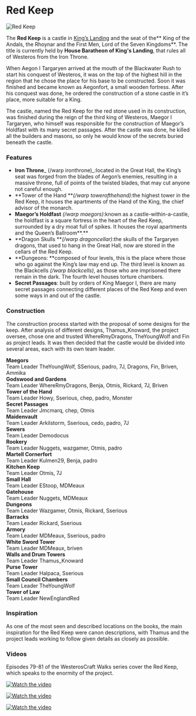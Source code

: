 

# Red Keep

<Image
  src="https://cdn.sanity.io/images/1as7cn02/production/4d6adb7a01673e7d874770b22efbbce9a4be8ca9-2731x1536.jpg?w=976&h=350&fit=crop&crop=center&auto=format"
  alt="Red Keep"
  width={976}
  height={350}
/>

<ProjectDetails
  floatRight
  region="Crownlands"
  house="House Baratheon of King's Landing"
  type="Castle"
  status="Completed"
  warp="/warp redkeep"
  projectLead="WhereRmyDragons, TheYoungWolf, Fin"
  dateStarted="January 8, 2017"
  dateCompleted="January 8, 2017"
/>

The **Red Keep** is a castle in [King’s Landing](https://westeroscraft.com/wiki/crownlands/kings-landing) and the seat of the** King of the Andals, the Rhoynar and the First Men, Lord of the Seven Kingdoms**. The title is currently held by **House Baratheon of King's Landing**, that rules all of Westeros from the Iron Throne.

When Aegon I Targaryen arrived at the mouth of the Blackwater Rush to start his conquest of Westeros, it was on the top of the highest hill in the region that he chose the place for his base to be constructed. Soon it was finished and became known as Aegonfort, a small wooden fortress. After his conquest was done, he ordered the construction of a stone castle in it’s place, more suitable for a King.

The castle, named the Red Keep for the red stone used in its construction, was finished during the reign of the third king of Westeros, Maegor I Targaryen, who himself was responsible for the construction of Maegor’s Holdfast with its many secret passages. After the castle was done, he killed all the builders and masons, so only he would know of the secrets buried beneath the castle.

### Features

- **Iron Throne**_ (/warp ironthrone)_:located in the Great Hall, the King’s seat was forged from the blades of Aegon’s enemies, resulting in a massive throne, full of points of the twisted blades, that may cut anyone not careful enough.
- **Tower of the Hand **_(/warp towerofthehand)_:the highest tower in the Red Keep, it houses the apartments of the Hand of the King, the chief advisor of the monarch.
- **Maegor’s Holdfast** _(/warp maegors)_:known as a castle-within-a-castle, the holdfast is a square fortress in the heart of the Red Keep, surrounded by a dry moat full of spikes. It houses the royal apartments and the Queen’s Ballroom**.**
- **Dragon Skulls **_(/warp dragoncellar)_:the skulls of the Targaryen dragons, that used to hang in the Great Hall, now are stored in the cellars of the Red Keep.
- **Dungeons: **composed of four levels, this is the place where those who go against the King’s law may end up. The third level is known as the Blackcells _(/warp blackcells)_, as those who are imprisoned there remain in the dark. The fourth level houses torture chambers.
- **Secret Passages**: built by orders of King Maegor I, there are many secret passages connecting different places of the Red Keep and even some ways in and out of the castle.

### Construction

The construction process started with the proposal of some designs for the keep. After analysis of different designs, Thamus_Knoward, the project oversee, chose one and trusted WhereRmyDragons, TheYoungWolf and Fin as project leads. It was then decided that the castle would be divided into several areas, each with its own team leader.

**Maegors**  
Team Leader TheYoungWolf, SSerious, padro, 7J, Dragons, Fin, Briven, Ammika  
**Godswood and Gardens**  
Team Leader WhereRmyDragons, Benja, Otmis, Rickard, 7J, Briven  
**Tower of the Hand**  
Team Leader Howy, Sserious, chep, padro, Monster  
**Secret Passages**  
Team Leader Jmcmarq, chep, Otmis  
**Maidenvault**  
Team Leader Arkilstorm, Sserious, cedo, padro, 7J  
**Sewers**  
Team Leader Demodocus  
**Rookery**  
Team Leader Nuggets, wazgamer, Otmis, padro  
**Martell Cornerfort**  
Team Leader Kulmen29, Benja, padro  
**Kitchen Keep**  
Team Leader Otmis, 7J  
**Small Hall**  
Team Leader EStoop, MDMeaux  
**Gatehouse**  
Team Leader Nuggets, MDMeaux  
**Dungeons**  
Team Leader Wazgamer, Otmis, Rickard, Sserious  
**Barracks**  
Team Leader Rickard, Sserious  
**Armory**  
Team Leader MDMeaux, Sserious, padro  
**White Sword Tower**  
Team Leader MDMeaux, briven  
**Walls and Drum Towers**  
Team Leader Thamus_Knoward  
**Purse Tower**  
Team Leader Halpaca, Sserious  
**Small Council Chambers**  
Team Leader TheYoungWolf  
**Tower of Law**  
Team Leader NewEnglandRed

### Inspiration

As one of the most seen and described locations on the books, the main inspiration for the Red Keep were canon descriptions, with Thamus and the project leads working to follow given details as closely as possible.

### Videos

Episodes 79-81 of the WesterosCraft Walks series cover the Red Keep, which speaks to the enormity of the project.

[![Watch the video](https://img.youtube.com/vi/MAF5AwKDQR8/0.jpg)](https://www.youtube.com/embed/MAF5AwKDQR8)

[![Watch the video](https://img.youtube.com/vi/Na0AIMOl_to/0.jpg)](https://www.youtube.com/embed/Na0AIMOl_to)

[![Watch the video](https://img.youtube.com/vi/XfrOPJPIZpg/0.jpg)](https://www.youtube.com/embed/XfrOPJPIZpg)
